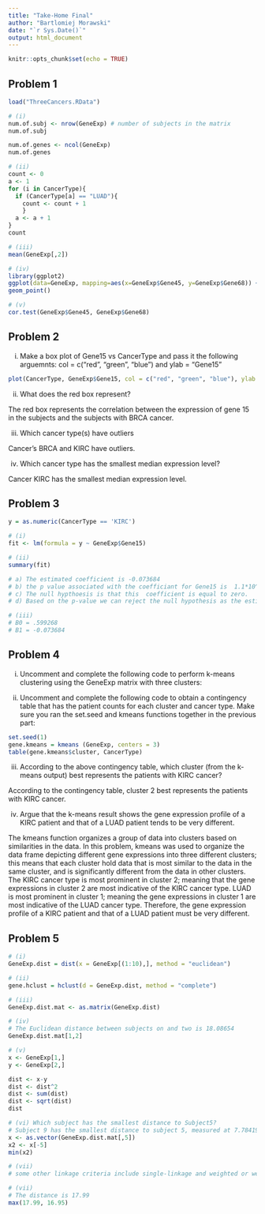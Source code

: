 ```yaml
---
title: "Take-Home Final"
author: "Bartlomiej Morawski"
date: "`r Sys.Date()`"
output: html_document
---
```


```r
knitr::opts_chunk$set(echo = TRUE)
```

## Problem 1
```r
load("ThreeCancers.RData")

# (i)
num.of.subj <- nrow(GeneExp) # number of subjects in the matrix
num.of.subj

num.of.genes <- ncol(GeneExp)
num.of.genes

# (ii)
count <- 0
a <- 1
for (i in CancerType){
  if (CancerType[a] == "LUAD"){
    count <- count + 1
    }
  a <- a + 1
}
count

# (iii)
mean(GeneExp[,2])

# (iv)
library(ggplot2)
ggplot(data=GeneExp, mapping=aes(x=GeneExp$Gene45, y=GeneExp$Gene68)) +
geom_point()

# (v)
cor.test(GeneExp$Gene45, GeneExp$Gene68)
```

## Problem 2

(i) Make a box plot of Gene15 vs CancerType and pass it the following arguemnts: col = c("red", "green", "blue") and ylab = "Gene15"
```r
plot(CancerType, GeneExp$Gene15, col = c("red", "green", "blue"), ylab = "Gene 15")
```

(ii) What does the red box represent?

The red box represents the correlation between the expression of gene 15 in the subjects and the subjects with BRCA cancer. 

(iii) Which cancer type(s) have outliers

Cancer's BRCA and KIRC have outliers.

(iv) Which cancer type has the smallest median expression level?

Cancer KIRC has the smallest median expression level. 


## Problem 3
```r
y = as.numeric(CancerType == 'KIRC')

# (i)
fit <- lm(formula = y ~ GeneExp$Gene15)

# (ii) 
summary(fit) 

# a) The estimated coefficient is -0.073684
# b) the p value associated with the coefficiant for Gene15 is  1.1*10^-15
# c) The null hypthoesis is that this  coefficient is equal to zero.
# d) Based on the p-value we can reject the null hypothesis as the estimated result does not equal zero. 

# (iii)
# B0 = .599268
# B1 = -0.073684
```


## Problem 4

(i) Uncomment and complete the following code to perform k-means clustering using the GeneExp matrix with three clusters:

(ii) Uncomment and complete the following code to obtain a contingency table that has the patient counts for each cluster and cancer type. Make sure you ran the set.seed and kmeans functions together in the previous part:

```r
set.seed(1)
gene.kmeans = kmeans (GeneExp, centers = 3)
table(gene.kmeans$cluster, CancerType)
```
(iii) According to the above contingency table, which cluster (from the k-means output) best represents the patients with KIRC cancer?

According to the contingency table, cluster 2 best represents the patients with KIRC cancer. 

(iv) Argue that the k-means result shows the gene expression profile of a KIRC patient and that of a LUAD patient tends to be very different.

The kmeans function organizes a group of data into clusters based on similarities in the data. In this problem, kmeans was used to organize the data frame depicting different gene expressions into three different clusters; this means that each cluster hold data that is most similar to the data in the same cluster, and is significantly different from the data in other clusters. The KIRC cancer type is most prominent in cluster 2; meaning that the gene expressions in cluster 2 are most indicative of the KIRC cancer type. LUAD is most prominent in cluster 1; meaning the gene expressions in cluster 1 are most indicative of the LUAD cancer type. Therefore, the gene expression profile of a KIRC patient and that of a LUAD patient must be very different. 









## Problem 5
```r
# (i)
GeneExp.dist = dist(x = GeneExp[(1:10),], method = "euclidean")

# (ii)
gene.hclust = hclust(d = GeneExp.dist, method = "complete")

# (iii)
GeneExp.dist.mat <- as.matrix(GeneExp.dist)

# (iv)
# The Euclidean distance between subjects on and two is 18.08654
GeneExp.dist.mat[1,2]

# (v)
x <- GeneExp[1,]
y <- GeneExp[2,]

dist <- x-y
dist <- dist^2
dist <- sum(dist)
dist <- sqrt(dist)
dist

# (vi) Which subject has the smallest distance to Subject5?
# Subject 9 has the smallest distance to subject 5, measured at 7.784195.
x <- as.vector(GeneExp.dist.mat[,5])
x2 <- x[-5]
min(x2)

# (vii)
# some other linkage criteria include single-linkage and weighted or weighted average linkage clustering.

# (vii)
# The distance is 17.99
max(17.99, 16.95) 
```

